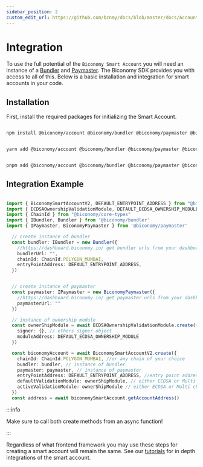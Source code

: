 ```yaml
---
sidebar_position: 2
custom_edit_url: https://github.com/bcnmy/docs/blob/master/docs/Account/integration.mdx
---
```

# Integration

To use the full potential of the `Biconomy Smart Account` you will need an instance of a [Bundler](/category/bundler) and [Paymaster](/category/paymaster). The Biconomy SDK provides you with access to all of this. Below is a basic installation and integration for smart accounts in your code.

## Installation

First, install the required packages for initializing the Smart Account. 


<Tabs>
<TabItem value="js" label="npm">

```bash

npm install @biconomy/account @biconomy/bundler @biconomy/paymaster @biconomy/common @biconomy/core-types @biconomy/modules

```

</TabItem>
<TabItem value="py" label="yarn">

```bash

yarn add @biconomy/account @biconomy/bundler @biconomy/paymaster @biconomy/common @biconomy/core-types @biconomy/modules

```

</TabItem>
<TabItem value="java" label="pnpm">

```bash

pnpm add @biconomy/account @biconomy/bundler @biconomy/paymaster @biconomy/common @biconomy/core-types @biconomy/modules

```

</TabItem>
</Tabs>

## Integration Example

```typescript

import { BiconomySmartAccountV2, DEFAULT_ENTRYPOINT_ADDRESS } from "@biconomy/account"
import { ECDSAOwnershipValidationModule, DEFAULT_ECDSA_OWNERSHIP_MODULE } from "@biconomy/modules";
import { ChainId } from "@biconomy/core-types"
import { IBundler, Bundler } from '@biconomy/bundler'
import { IPaymaster, BiconomyPaymaster } from '@biconomy/paymaster'

  // create instance of bundler
  const bundler: IBundler = new Bundler({
    //https://dashboard.biconomy.io/ get bundler urls from your dashboard
    bundlerUrl: "",    
    chainId: ChainId.POLYGON_MUMBAI,
    entryPointAddress: DEFAULT_ENTRYPOINT_ADDRESS,
  })


  // create instance of paymaster
  const paymaster: IPaymaster = new BiconomyPaymaster({
    //https://dashboard.biconomy.io/ get paymaster urls from your dashboard
    paymasterUrl: ""
  })

  // instance of ownership module 
  const ownerShipModule = await ECDSAOwnershipValidationModule.create({
    signer: {}, // ethers signer object
    moduleAddress: DEFAULT_ECDSA_OWNERSHIP_MODULE
  })

  const biconomyAccount = await BiconomySmartAccountV2.create({
    chainId: ChainId.POLYGON_MUMBAI, //or any chain of your choice
    bundler: bundler, // instance of bundler
    paymaster: paymaster, // instance of paymaster
    entryPointAddress: DEFAULT_ENTRYPOINT_ADDRESS, //entry point address for chain
    defaultValidationModule: ownerShipModule, // either ECDSA or Multi chain to start
    activeValidationModule: ownerShipModule // either ECDSA or Multi chain to start
  })
  const address = await biconomySmartAccount.getAccountAddress()

```

:::info

Make sure to call both create methods from an async function!

:::

Regardless of what frontend framework you may use these steps for creating a smart account will remain the same. See our [tutorials](/category/tutorials) for in depth integrations of the smart account. 